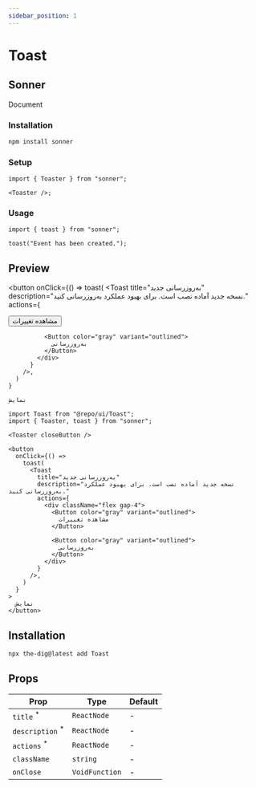 ```yaml
---
sidebar_position: 1
---
```


# Toast

## Sonner


<RedirectLink href="https://sonner.emilkowal.ski">Document</RedirectLink>

### Installation

```bash
npm install sonner
```

### Setup

```tsx
import { Toaster } from "sonner";

<Toaster />;
```

### Usage

```tsx
import { toast } from "sonner";

toast("Event has been created.");
```

## Preview


<Container>
  <Toaster closeButton />

  <button
    onClick={() =>
      toast(
        <Toast
          title="به‌روزرسانی جدید"
          description="نسخه جدید آماده نصب است. برای بهبود عملکرد به‌روزرسانی کنید."
          actions={
            <div className="flex gap-4">
              <Button color="gray" variant="outlined">
                مشاهده تغییرات
              </Button>

              <Button color="gray" variant="outlined">
                به‌روزرسانی
              </Button>
            </div>
          }
        />,
      )
    }

>

    نمایش

  </button>
</Container>

```tsx
import Toast from "@repo/ui/Toast";
import { Toaster, toast } from "sonner";

<Toaster closeButton />

<button
  onClick={() =>
    toast(
      <Toast
        title="به‌روزرسانی جدید"
        description="نسخه جدید آماده نصب است. برای بهبود عملکرد به‌روزرسانی کنید."
        actions={
          <div className="flex gap-4">
            <Button color="gray" variant="outlined">
              مشاهده تغییرات
            </Button>

            <Button color="gray" variant="outlined">
              به‌روزرسانی
            </Button>
          </div>
        }
      />,
    )
  }
>
  نمایش
</button>
```

## Installation

```bash
npx the-dig@latest add Toast
```

## Props

| Prop                                                               | Type           | Default |
| ------------------------------------------------------------------ | -------------- | ------- |
| `title` <sup className="text-red-600 text-caption2">\*</sup>       | `ReactNode`    | -       |
| `description` <sup className="text-red-600 text-caption2">\*</sup> | `ReactNode`    | -       |
| `actions` <sup className="text-red-600 text-caption2">\*</sup>     | `ReactNode`    | -       |
| `className`                                                        | `string`       | -       |
| `onClose`                                                          | `VoidFunction` | -       |
